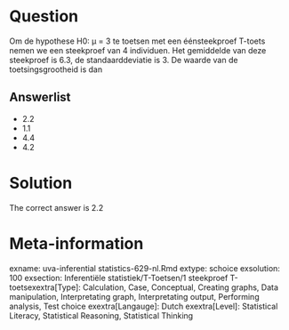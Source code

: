 Question
========

Om de hypothese H0: µ = 3 te toetsen met een éénsteekproef T-toets nemen we een steekproef van 4 individuen. Het gemiddelde van deze steekproef is 6.3, de standaarddeviatie is 3. De waarde van de toetsingsgrootheid is dan 

Answerlist
----------
* 2.2
* 1.1
* 4.4
* 4.2

Solution
========

The correct answer is  2.2 

Meta-information
================
exname: uva-inferential statistics-629-nl.Rmd 
extype: schoice 
exsolution: 100 
exsection: Inferentiële statistiek/T-Toetsen/1 steekproef T-toetsexextra[Type]: Calculation, Case, Conceptual, Creating graphs, Data manipulation, Interpretating graph, Interpretating output, Performing analysis, Test choice 
exextra[Langauge]: Dutch 
exextra[Level]: Statistical Literacy, Statistical Reasoning, Statistical Thinking 
